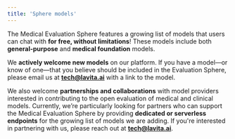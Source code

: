 ```yaml
---
title: 'Sphere models'
---
```


The Medical Evaluation Sphere features a growing list of models that users can chat with **for free, without limitations**! These models include both **general-purpose** and **medical foundation** models.

<Note>We **actively welcome new models** on our platform. If you have a model—or know of one—that you believe should be included in the Evaluation Sphere, please email us at **[tech@lavita.ai](mailto:tech@lavita.ai)** with a link to the model.</Note>

<Note>We also welcome **partnerships and collaborations** with model providers interested in contributing to the open evaluation of medical and clinical models. Currently, we’re particularly looking for partners who can support the Medical Evaluation Sphere by providing **dedicated or serverless endpoints** for the growing list of models we are adding. If you're interested in partnering with us, please reach out at **[tech@lavita.ai](mailto:tech@lavita.ai)**.</Note>